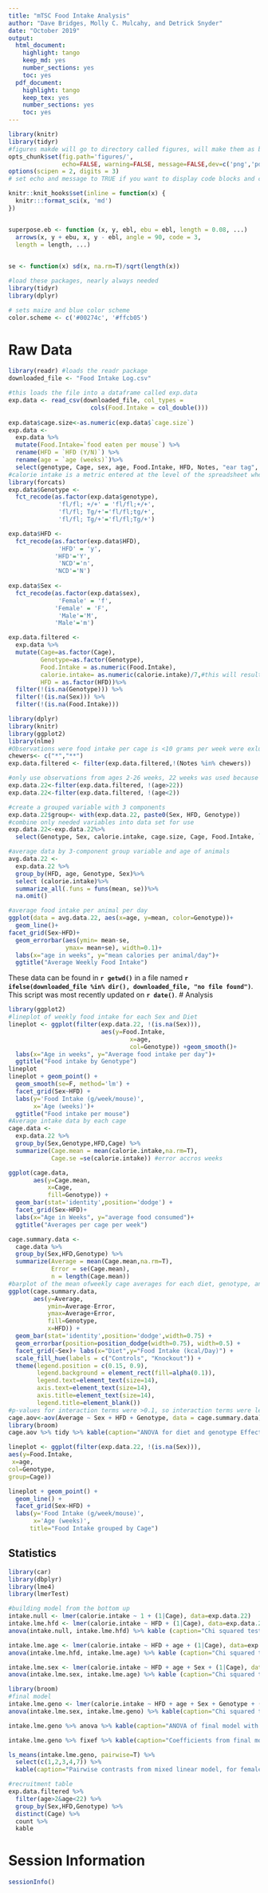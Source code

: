 ```yaml
---
title: "mTSC Food Intake Analysis"
author: "Dave Bridges, Molly C. Mulcahy, and Detrick Snyder"
date: "October 2019"
output:
  html_document:
    highlight: tango
    keep_md: yes
    number_sections: yes
    toc: yes
  pdf_document:
    highlight: tango
    keep_tex: yes
    number_sections: yes
    toc: yes
---
```


```r
library(knitr)
library(tidyr)
#figures makde will go to directory called figures, will make them as both png and pdf files 
opts_chunk$set(fig.path='figures/',
               echo=FALSE, warning=FALSE, message=FALSE,dev=c('png','pdf'))
options(scipen = 2, digits = 3)
# set echo and message to TRUE if you want to display code blocks and code output respectively

knitr::knit_hooks$set(inline = function(x) {
  knitr:::format_sci(x, 'md')
})


superpose.eb <- function (x, y, ebl, ebu = ebl, length = 0.08, ...)
  arrows(x, y + ebu, x, y - ebl, angle = 90, code = 3,
  length = length, ...)

  
se <- function(x) sd(x, na.rm=T)/sqrt(length(x))

#load these packages, nearly always needed
library(tidyr)
library(dplyr)

# sets maize and blue color scheme
color.scheme <- c('#00274c', '#ffcb05')
```


# Raw Data

```r
library(readr) #loads the readr package
downloaded_file <- "Food Intake Log.csv"

#this loads the file into a dataframe called exp.data 
exp.data <- read_csv(downloaded_file, col_types = 
                       cols(Food.Intake = col_double()))
                      
exp.data$cage.size<-as.numeric(exp.data$`cage.size`)
exp.data <-
  exp.data %>%
  mutate(Food.Intake=`food eaten per mouse`) %>%
  rename(HFD = `HFD (Y/N)`) %>%
  rename(age = `age (weeks)`)%>%
  select(genotype, Cage, sex, age, Food.Intake, HFD, Notes, "ear tag", "calorie.intake", cage.size)
#calorie intake is a metric entered at the level of the spreadsheet where the calories eaten per cage is divided by the number of animals in each cage and multiplied by the utilizable energy in each diet (HFD= 4.73 kcal/g, NCD=2.91 kcal/g).
library(forcats)
exp.data$Genotype <- 
  fct_recode(as.factor(exp.data$genotype), 
              'fl/fl; +/+' = 'fl/fl;+/+',
              'fl/fl; Tg/+'='fl/fl;tg/+',
              'fl/fl; Tg/+'='fl/fl;Tg/+')

exp.data$HFD <- 
  fct_recode(as.factor(exp.data$HFD), 
              'HFD' = 'y',
             'HFD'='Y',
              'NCD'='n',
             'NCD'='N')
 
exp.data$Sex <- 
  fct_recode(as.factor(exp.data$sex), 
              'Female' = 'f',
             'Female' = 'F',
              'Male'='M',
             'Male'='m')

exp.data.filtered <- 
  exp.data %>% 
  mutate(Cage=as.factor(Cage),
         Genotype=as.factor(Genotype),
         Food.Intake = as.numeric(Food.Intake),
         calorie.intake= as.numeric(calorie.intake)/7,#this will result in food intake being an average daily metric
         HFD = as.factor(HFD))%>%
  filter(!(is.na(Genotype))) %>%
  filter(!(is.na(Sex))) %>%
  filter(!(is.na(Food.Intake)))
```


```r
library(dplyr)
library(knitr)
library(ggplot2)
library(nlme) 
#Observations were food intake per cage is <10 grams per week were exluded as it indicated that animal technicians have added food without the lab's knowlegde. Food intake >60 grams per week were noted to have either minor '*' or major'**'food shredding during measurement of food data. These were excluded for making food intake artificially much higher than what was consumed. 
chewers<- c("*","**")
exp.data.filtered <- filter(exp.data.filtered,!(Notes %in% chewers))

#only use observations from ages 2-26 weeks, 22 weeks was used because compared to 12,16, and 25 weeks, this provided the clearest figures of patterns for food intake
exp.data.22<-filter(exp.data.filtered, !(age>22))
exp.data.22<-filter(exp.data.filtered, !(age<2))

#create a grouped variable with 3 components
exp.data.22$group<- with(exp.data.22, paste0(Sex, HFD, Genotype))
#combine only needed variables into data set for use
exp.data.22<-exp.data.22%>%
  select(Genotype, Sex, calorie.intake, cage.size, Cage, Food.Intake, `ear tag`, age, HFD, group)

#average data by 3-component group variable and age of animals
avg.data.22 <-
  exp.data.22 %>%
  group_by(HFD, age, Genotype, Sex)%>%
  select (calorie.intake)%>%
  summarize_all(.funs = funs(mean, se))%>%
  na.omit()
```

```r
#average food intake per animal per day
ggplot(data = avg.data.22, aes(x=age, y=mean, color=Genotype))+
  geom_line()+
facet_grid(Sex~HFD)+
  geom_errorbar(aes(ymin= mean-se,
                ymax= mean+se), width=0.1)+
  labs(x="age in weeks", y="mean calories per animal/day")+
  ggtitle("Average Weekly Food Intake")
```
These data can be found in **`r getwd()`** in a file named **`r ifelse(downloaded_file %in% dir(), downloaded_file, "no file found")`**.  This script was most recently updated on **`r date()`**.
# Analysis

```r
library(ggplot2)
#lineplot of weekly food intake for each Sex and Diet
lineplot <- ggplot(filter(exp.data.22, !(is.na(Sex))), 
                          aes(y=Food.Intake,
                                  x=age,
                                  col=Genotype)) +geom_smooth()+
  labs(x="Age in weeks", y="Average food intake per day")+
  ggtitle("Food intake by Genotype")
lineplot
lineplot + geom_point() +
  geom_smooth(se=F, method='lm') +
  facet_grid(Sex~HFD) +
  labs(y='Food Intake (g/week/mouse)',
       x='Age (weeks)')+
  ggtitle("Food intake per mouse")
#Average intake data by each cage
cage.data <-
  exp.data.22 %>%
  group_by(Sex,Genotype,HFD,Cage) %>%
  summarize(Cage.mean = mean(calorie.intake,na.rm=T),
            Cage.se =se(calorie.intake)) #error accros weeks

ggplot(cage.data,
       aes(y=Cage.mean,
           x=Cage,
           fill=Genotype)) +
  geom_bar(stat='identity',position='dodge') +
  facet_grid(Sex~HFD)+
  labs(x="Age in Weeks", y="average food consumed")+
  ggtitle("Averages per cage per week")

cage.summary.data <-
  cage.data %>%
  group_by(Sex,HFD,Genotype) %>%
  summarize(Average = mean(Cage.mean,na.rm=T),
            Error = se(Cage.mean),
            n = length(Cage.mean))
#barplot of the mean ofweekly cage averages for each diet, genotype, and sex 
ggplot(cage.summary.data,
       aes(y=Average,
           ymin=Average-Error,
           ymax=Average+Error,
           fill=Genotype,
           x=HFD)) +
  geom_bar(stat='identity',position='dodge',width=0.75) +
  geom_errorbar(position=position_dodge(width=0.75), width=0.5) +
  facet_grid(~Sex)+ labs(x="Diet",y="Food Intake (kcal/Day)") +
  scale_fill_hue(labels = c("Controls", "Knockout")) +
  theme(legend.position = c(0.15, 0.9),
        legend.background = element_rect(fill=alpha(0.1)),
        legend.text=element_text(size=14),
        axis.text=element_text(size=14),
        axis.title=element_text(size=14),
        legend.title=element_blank())
#p-values for interaction terms were >0.1, so interaction terms were left out of final analysis
cage.aov<-aov(Average ~ Sex + HFD + Genotype, data = cage.summary.data)
library(broom)
cage.aov %>% tidy %>% kable(caption="ANOVA for diet and genotype Effects on averaged food intake")

```



```r
lineplot <- ggplot(filter(exp.data.22, !(is.na(Sex))),
aes(y=Food.Intake,
 x=age,
col=Genotype,
group=Cage))

lineplot + geom_point() +
  geom_line() +
  facet_grid(Sex~HFD) +
  labs(y='Food Intake (g/week/mouse)',
       x='Age (weeks)',
      title="Food Intake grouped by Cage")
```




## Statistics

```r
library(car)
library(dbplyr)
library(lme4)
library(lmerTest)

#building model from the bottom up
intake.null <- lmer(calorie.intake ~ 1 + (1|Cage), data=exp.data.22)
intake.lme.hfd <- lmer(calorie.intake ~ HFD + (1|Cage), data=exp.data.22)
anova(intake.null, intake.lme.hfd) %>% kable (caption="Chi squared test comparing a model with and without diet as a covariate") #Diet assignment will be included in final model

intake.lme.age <- lmer(calorie.intake ~ HFD + age + (1|Cage), data=exp.data.22)
anova(intake.lme.hfd, intake.lme.age) %>% kable (caption="Chi squared test comparing a model with age and HFD to a model with HFD") #age will be inlcuded in final model 

intake.lme.sex <- lmer(calorie.intake ~ HFD + age + Sex + (1|Cage), data=exp.data.22) 
anova(intake.lme.sex, intake.lme.age) %>% kable (caption="Chi squared test comparing a model with age and HFD those and sex as a covariate") #Although sex isn't significant, it will be included in the final model, as it was part of the research question

library(broom)
#final model
intake.lme.geno <- lmer(calorie.intake ~ HFD + age + Sex + Genotype + (1|Cage), data=exp.data.22) 
anova(intake.lme.sex, intake.lme.geno) %>% kable(caption="Chi squared test for effect of genotype in a model with age, diet and sex as covariates.  This is the final model used.")

intake.lme.geno %>% anova %>% kable(caption="ANOVA of final model with coefficient p-values") #Statistical significance of the final model

intake.lme.geno %>% fixef %>% kable(caption="Coefficients from final model") #generates the effect estimates of the full model

ls_means(intake.lme.geno, pairwise=T) %>% 
  select(c(1,2,3,4,7)) %>% 
  kable(caption="Pairwise contrasts from mixed linear model, for females on NCD.  The random effect is the cage.",row.names=F)
```

```r
#recruitment table
exp.data.filtered %>% 
  filter(age>2&age<22) %>%
  group_by(Sex,HFD,Genotype) %>%
  distinct(Cage) %>%
  count %>%
  kable
```


# Session Information

```r
sessionInfo()
```